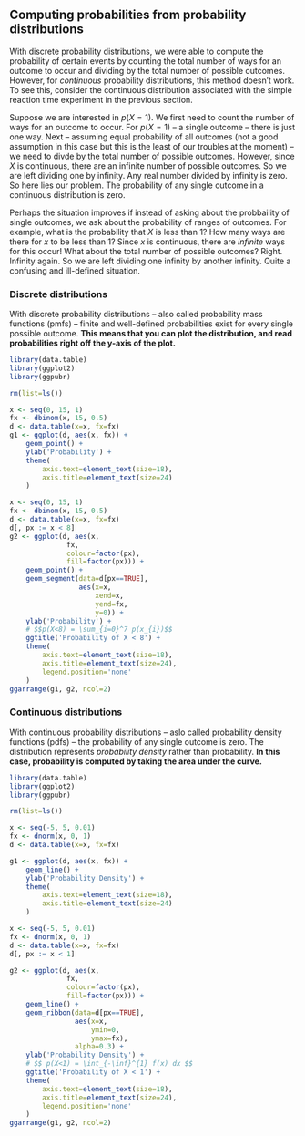 ## Computing probabilities from probability distributions
With discrete probability distributions, we were able to
compute the probability of certain events by counting the
total number of ways for an outcome to occur and dividing by
the total number of possible outcomes.  However, for
*continuous* probability distributions, this method doesn't
work. To see this, consider the continuous distribution
associated with the simple reaction time experiment in the
previous section.

Suppose we are interested in $p(X=1)$.  We first need to
count the number of ways for an outcome to occur. For
$p(X=1)$ -- a single outcome --  there is just one way. Next
-- assuming equal probability of all outcomes (not a good
assumption in this case but this is the least of our
troubles at the moment) -- we need to divde by the total
number of possible outcomes.  However, since $X$ is
continuous, there are an infinite number of possible
outcomes. So we are left dividing one by infinity. Any real
number divided by infinity is zero. So here lies our
problem. The probability of any single outcome in a
continuous distribution is zero.

Perhaps the situation improves if instead of asking about
the probbaility of single outcomes, we ask about the
probability of ranges of outcomes. For example, what is the
probability that $X$ is less than $1$? How many ways are
there for $x$ to be less than $1$? Since $x$ is continuous,
there are *infinite* ways for this occur! What about the
total number of possible outcomes? Right. Infinity again. So
we are left dividing one infinity by another infinity. Quite
a confusing and ill-defined situation.

### Discrete distributions
With discrete probability distributions -- also called
probability mass functions (pmfs) -- finite and well-defined
probabilities exist for every single possible outcome.
**This means that you can plot the distribution, and read
probabilities right off the y-axis of the plot.**

```r
library(data.table)
library(ggplot2)
library(ggpubr)

rm(list=ls())

x <- seq(0, 15, 1)
fx <- dbinom(x, 15, 0.5)
d <- data.table(x=x, fx=fx)
g1 <- ggplot(d, aes(x, fx)) +
    geom_point() +
    ylab('Probability') +
    theme(
        axis.text=element_text(size=18),
        axis.title=element_text(size=24)
    )

x <- seq(0, 15, 1)
fx <- dbinom(x, 15, 0.5)
d <- data.table(x=x, fx=fx)
d[, px := x < 8]
g2 <- ggplot(d, aes(x,
              fx,
              colour=factor(px),
              fill=factor(px))) +
    geom_point() +
    geom_segment(data=d[px==TRUE],
                 aes(x=x,
                     xend=x,
                     yend=fx,
                     y=0)) +
    ylab('Probability') +
    # $$p(X<8) = \sum_{i=0}^7 p(x_{i})$$
    ggtitle('Probability of X < 8') +
    theme(
        axis.text=element_text(size=18),
        axis.title=element_text(size=24),
        legend.position='none'
    )
ggarrange(g1, g2, ncol=2)
```

### Continuous distributions
With continuous probability distributions -- aslo called
probability density functions (pdfs) -- the probability of
any single outcome is zero. The distribution represents
*probability density* rather than probability. **In this
case, probability is computed by taking the area under the
curve.**

```r
library(data.table)
library(ggplot2)
library(ggpubr)

rm(list=ls())

x <- seq(-5, 5, 0.01)
fx <- dnorm(x, 0, 1)
d <- data.table(x=x, fx=fx)

g1 <- ggplot(d, aes(x, fx)) +
    geom_line() +
    ylab('Probability Density') +
    theme(
        axis.text=element_text(size=18),
        axis.title=element_text(size=24)
    )

x <- seq(-5, 5, 0.01)
fx <- dnorm(x, 0, 1)
d <- data.table(x=x, fx=fx)
d[, px := x < 1]

g2 <- ggplot(d, aes(x,
              fx,
              colour=factor(px),
              fill=factor(px))) +
    geom_line() +
    geom_ribbon(data=d[px==TRUE],
                aes(x=x,
                    ymin=0,
                    ymax=fx),
                alpha=0.3) +
    ylab('Probability Density') +
    # $$ p(X<1) = \int_{-\inf}^{1} f(x) dx $$
    ggtitle('Probability of X < 1') +
    theme(
        axis.text=element_text(size=18),
        axis.title=element_text(size=24),
        legend.position='none'
    )
ggarrange(g1, g2, ncol=2)
```
